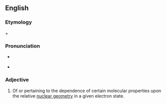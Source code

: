 ==English==


===Etymology===

{{prefix|stereo|electron}} + {{en-term|ic}}

===Pronunciation===

*{{IPA|stɛəɹiəˌilɛkˈtrɑnɪk}} {{qualifier|US}}
*{{rhymes|ɒnɪk}}

===Adjective===
{{en-adj|-}}

#{{biochemistry}} Of or pertaining to the dependence of certain molecular properties upon the relative [[nuclear geometry]] in a given electron state.